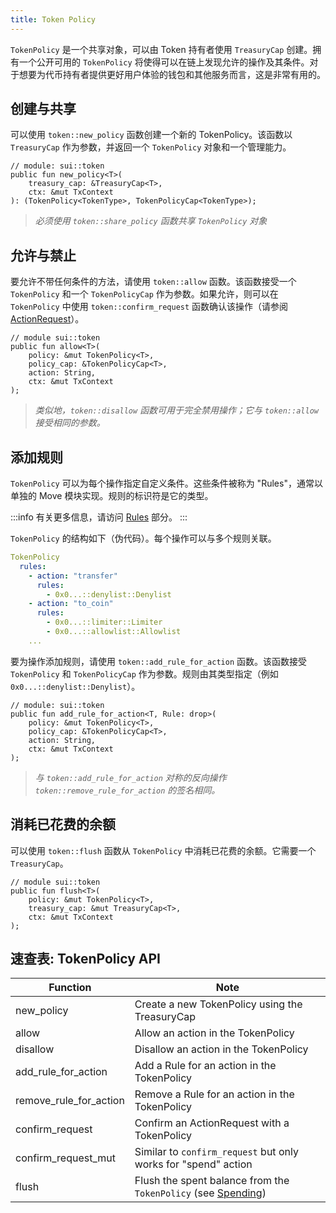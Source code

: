 ```yaml
---
title: Token Policy
---
```


`TokenPolicy` 是一个共享对象，可以由 Token 持有者使用 `TreasuryCap` 创建。拥有一个公开可用的 `TokenPolicy` 将使得可以在链上发现允许的操作及其条件。对于想要为代币持有者提供更好用户体验的钱包和其他服务而言，这是非常有用的。

## 创建与共享

可以使用 `token::new_policy` 函数创建一个新的 TokenPolicy。该函数以 `TreasuryCap` 作为参数，并返回一个 `TokenPolicy` 对象和一个管理能力。

```move
// module: sui::token
public fun new_policy<T>(
    treasury_cap: &TreasuryCap<T>,
    ctx: &mut TxContext
): (TokenPolicy<TokenType>, TokenPolicyCap<TokenType>);
```

> *必须使用 `token::share_policy` 函数共享 `TokenPolicy` 对象*

## 允许与禁止

要允许不带任何条件的方法，请使用 `token::allow` 函数。该函数接受一个 `TokenPolicy` 和一个 `TokenPolicyCap` 作为参数。如果允许，则可以在 `TokenPolicy` 中使用 `token::confirm_request` 函数确认该操作（请参阅 [ActionRequest](./action-request#confirming-with-tokenpolicy)）。

```move
// module sui::token
public fun allow<T>(
    policy: &mut TokenPolicy<T>,
    policy_cap: &TokenPolicyCap<T>,
    action: String,
    ctx: &mut TxContext
);
```

> *类似地，`token::disallow` 函数可用于完全禁用操作；它与 `token::allow` 接受相同的参数。*

## 添加规则

`TokenPolicy` 可以为每个操作指定自定义条件。这些条件被称为 "Rules"，通常以单独的 Move 模块实现。规则的标识符是它的类型。

:::info
有关更多信息，请访问 [Rules](./rules.mdx) 部分。
:::

`TokenPolicy` 的结构如下（伪代码）。每个操作可以与多个规则关联。

```yaml
TokenPolicy
  rules:
    - action: "transfer"
      rules:
        - 0x0...::denylist::Denylist
    - action: "to_coin"
      rules:
        - 0x0...::limiter::Limiter
        - 0x0...::allowlist::Allowlist
    ...
```

要为操作添加规则，请使用 `token::add_rule_for_action` 函数。该函数接受 `TokenPolicy` 和 `TokenPolicyCap` 作为参数。规则由其类型指定（例如 `0x0...::denylist::Denylist`）。



```move
// module: sui::token
public fun add_rule_for_action<T, Rule: drop>(
    policy: &mut TokenPolicy<T>,
    policy_cap: &TokenPolicyCap<T>,
    action: String,
    ctx: &mut TxContext
);
```

> *与 `token::add_rule_for_action` 对称的反向操作 `token::remove_rule_for_action` 的签名相同。*

## 消耗已花费的余额

可以使用 `token::flush` 函数从 `TokenPolicy` 中消耗已花费的余额。它需要一个 `TreasuryCap`。

```move
// module sui::token
public fun flush<T>(
    policy: &mut TokenPolicy<T>,
    treasury_cap: &mut TreasuryCap<T>,
    ctx: &mut TxContext
);
```

## 速查表: TokenPolicy API

| Function                    | Note                                                                 |
|-----------------------------|----------------------------------------------------------------------|
| new_policy                  | Create a new TokenPolicy using the TreasuryCap                       |
| allow                       | Allow an action in the TokenPolicy                                   |
| disallow                    | Disallow an action in the TokenPolicy                                |
| add_rule_for_action         | Add a Rule for an action in the TokenPolicy                          |
| remove_rule_for_action      | Remove a Rule for an action in the TokenPolicy                       |
| confirm_request             | Confirm an ActionRequest with a TokenPolicy                          |
| confirm_request_mut         | Similar to `confirm_request` but only works for "spend" action       |
| flush                       | Flush the spent balance from the `TokenPolicy` (see [Spending](./spending.mdx)) |
